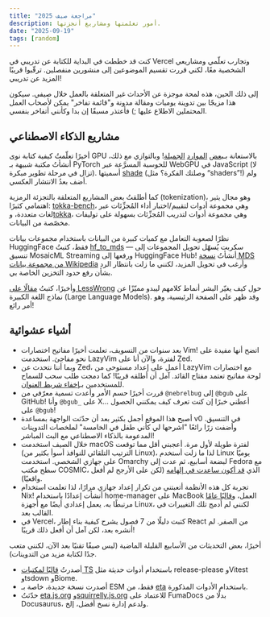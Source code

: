 ```yaml
---
title: "مراجعة صيف 2025"
description: أمور تعلمتها ومشاريع أنجزتها.
date: "2025-09-19"
tags: [random]
---
```


كنت قد خططت في البداية للكتابة عن تدريبي في Vercel وتجارب تعلّمي ومشاريعي الشخصية معًا، لكني قررت تقسيم الموضوعين إلى منشورين منفصلين. ترقّبوا قريبًا المزيد عن تدريبي!

إلى ذلك الحين، هذه لمحة موجزة عن الأحداث غير المتعلقة بالعمل خلال صيفي. سيكون هذا مزيجًا بين تدوينة يوميات ومقالة مدونة و"قائمة تفاخر" يمكن لأصحاب العمل المحتملين الاطلاع عليها ;) فأعتذر مسبقًا إن بدا وكأنني أتفاخر بنفسي.

## مشاريع الذكاء الاصطناعي

أخيرًا تعلّمتُ كيفية كتابة نوى GPU بالاستعانة بـ[بعض](https://developer.nvidia.com/blog/even-easier-introduction-cuda/) [الموارد](https://codelabs.developers.google.com/your-first-webgpu-app) [الجميلة](https://leetgpu.com/)! وبالتوازي مع ذلك، أنشأتُ مكتبة شبيهة بـ PyTorch للحوسبة المسرَّعة عبر WebGPU في JavaScript (لا تزال في مرحلة تطوير مبكرة). أسميتها [shade](https://github.com/bgub/shade) (وصلتك الفكرة؟ مثل “shaders”!) ولم أضف بعدُ الانتشار العكسي.

كما أطلقتُ بعض المشاريع المتعلقة بالتجزئة الرمزية (tokenization)، وهو مجال يثير اهتمامي كثيرًا: [tokka-bench](./2025-08-25-tokka-bench-evaluate-tokenizers-multilingual)، وهي مجموعة أدوات لتقييم/اختبار أداء المُجزِّئات عبر لغات متعددة، و[tokka](http://github.com/bgub/tokka)، وهي مجموعة أدوات لتدريب المُجزِّئات بسهولة على توليفات مخصّصة من البيانات.

نظرًا لصعوبة التعامل مع كميات كبيرة من البيانات باستخدام مجموعات بيانات HuggingFace فقط، كتبتُ [hf_to_mds](https://github.com/bgub/hf_to_mds) — سكربت يُسهّل تحويل المجموعات إلى تنسيق MosaicML Streaming ورفعها إلى HuggingFace Hub! أنشأتُ [نسخة MDS من مجموعة بيانات Wikipedia](https://huggingface.co/datasets/bgub/wikipedia-mds) وأرغب في تحويل المزيد، لكنني ما زلت بانتظار الرد بشأن رفع حدود التخزين الخاصة بي.

وأخيرًا، كتبتُ [مقالًا على LessWrong](https://www.lesswrong.com/posts/yRoXmjBKJFbc6zSFq/dialects-for-humans-sounding-distinct-from-llms?utm_campaign=post_share&utm_source=link) حول كيف يغيّر البشر أنماط كلامهم ليبدو مميّزًا عن نماذج اللغة الكبيرة (Large Language Models). وقد ظهر على الصفحة الرئيسية، وهو أمر رائع!

## أشياء عشوائية

- بعد سنوات من التسويف، تعلمت أخيرًا مفاتيح اختصارات Vim! اتضح أنها مفيدة على نحو مفاجئ. استخدمت LazyVim لفترة، والآن أنا على Zed.
- وبما أننا نتحدث عن Zed، أعمل على إعداد مستوحى من LazyVim مع اختصارات لوحة مفاتيح تعتمد مفتاح القائد. آمل أن أطلقه قريبًا! كما دمجت طلب سحب للسماح للمستخدمين بـ[إخفاء شريط العنوان](https://github.com/zed-industries/zed/pull/37428).
- قررت أخيرًا حسم الأمر وأعدت تسمية معرّفي من `@nebrelbug` إلى `@bgub` على GitHub! وأنا `@bgub_` على X... أعطني خبرًا إن كنت تعرف كيف يمكنني الحصول على `@bgub`!
- أصبح هذا الموقع أجمل بكثير بعد أن حدّثت الواجهة بمساعدة v0 في التنسيق. وأضفت زرًا رائعًا "اشرحها لي كأني طفل في الخامسة" لملخصات التدوينات المدعومة بالذكاء الاصطناعي مع البث المباشر!
- خلال الصيف استخدمت macOS لفترة طويلة لأول مرة. أعجبني أقل مما توقعت (الترتيب التلقائي للنوافذ أسوأ بكثير من Linux)، لذا ما زلت أستخدم Linux يوميًا على جهازي الشخصي. استخدمت Omarchy لبضعة أسابيع، ثم عدت إلى Fedora مع سطح مكتب COSMIC، الذي [قد أكون ساعدت في إلهامه](https://www.reddit.com/r/pop_os/comments/1empjaw/5_years_ago_i_suggested_that_system76_write_a/) (لكن على الأرجح لم أفعل واقعيًا).
- تجربة كل هذه الأنظمة أتعبتني من تكرار إعداد جهازي مرارًا، لذا تعلمت استخدام Nix! أنشأت إعدادًا باستخدام home-manager على MacBook العمل، و[قالبًا عامًا](https://github.com/bgub/nix-macos-starter) مرتبطًا به. يعمل إعدادي أيضًا مع أجهزة Linux، لكنني لم أدمج تلك التغييرات في القالب بعد.
- في Vercel، كتبت دليلًا من 7 فصول يشرح كيفية بناء إطار React من الصفر. لم أنشره بعد، لكن آمل أن أفعل ذلك قريبًا!

أخيرًا، بعض التحديثات من الأسابيع القليلة الماضية (ليس صيفًا تقنيًا بعد الآن، لكنني متعب جدًا لكتابة مزيد من التدوينات).

- أصدرتُ [قالبًا لمكتبات TS](2025-09-17-ts-base-typescript-library-template) باستخدام أدوات حديثة مثل release-please وVitest وtsdown وBiome.
- أصدرت نسخة جديدة، خاصة بـ ESM فقط، من [eta](2025-09-17-introducing-eta-v4) باستخدام الأدوات المذكورة.
- حدّثتُ [eta.js.org](https://eta.js.org/) و[squirrelly.js.org](https://squirrelly.js.org/) للاعتماد على FumaDocs بدلًا من Docusaurus، ولدعم إدارة نسخ أفضل، إلخ.